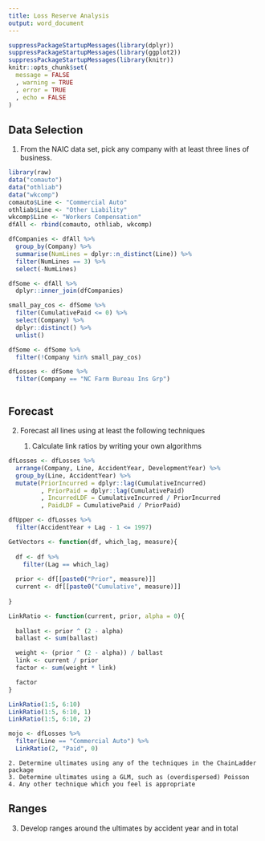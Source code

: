 ```yaml
---
title: Loss Reserve Analysis
output: word_document
---
```


```r
suppressPackageStartupMessages(library(dplyr))
suppressPackageStartupMessages(library(ggplot2))
suppressPackageStartupMessages(library(knitr))
knitr::opts_chunk$set(
  message = FALSE
  , warning = TRUE
  , error = TRUE
  , echo = FALSE
)
```

## Data Selection

1. From the NAIC data set, pick any company with at least three lines of business.

```r
library(raw)
data("comauto")
data("othliab")
data("wkcomp")
comauto$Line <- "Commercial Auto"
othliab$Line <- "Other Liability"
wkcomp$Line <- "Workers Compensation"
dfAll <- rbind(comauto, othliab, wkcomp)

dfCompanies <- dfAll %>% 
  group_by(Company) %>% 
  summarise(NumLines = dplyr::n_distinct(Line)) %>% 
  filter(NumLines == 3) %>% 
  select(-NumLines)

dfSome <- dfAll %>% 
  dplyr::inner_join(dfCompanies)

small_pay_cos <- dfSome %>% 
  filter(CumulativePaid <= 0) %>% 
  select(Company) %>% 
  dplyr::distinct() %>% 
  unlist()

dfSome <- dfSome %>% 
  filter(!Company %in% small_pay_cos)
```

```r
dfLosses <- dfSome %>% 
  filter(Company == "NC Farm Bureau Ins Grp") 
```

```r

```

## Forecast

2. Forecast all lines using at least the following techniques

    1. Calculate link ratios by writing your own algorithms

```r
dfLosses <- dfLosses %>% 
  arrange(Company, Line, AccidentYear, DevelopmentYear) %>% 
  group_by(Line, AccidentYear) %>% 
  mutate(PriorIncurred = dplyr::lag(CumulativeIncurred)
         , PriorPaid = dplyr::lag(CumulativePaid)
         , IncurredLDF = CumulativeIncurred / PriorIncurred
         , PaidLDF = CumulativePaid / PriorPaid)

dfUpper <- dfLosses %>% 
  filter(AccidentYear + Lag - 1 <= 1997)
```

```r
GetVectors <- function(df, which_lag, measure){
  
  df <- df %>% 
    filter(Lag == which_lag)
  
  prior <- df[[paste0("Prior", measure)]]
  current <- df[[paste0("Cumulative", measure)]]
  
}

LinkRatio <- function(current, prior, alpha = 0){
  
  ballast <- prior ^ (2 - alpha)
  ballast <- sum(ballast)

  weight <- (prior ^ (2 - alpha)) / ballast
  link <- current / prior
  factor <- sum(weight * link)

  factor
}
```

```r

LinkRatio(1:5, 6:10)
LinkRatio(1:5, 6:10, 1)
LinkRatio(1:5, 6:10, 2)

mojo <- dfLosses %>% 
  filter(Line == "Commercial Auto") %>% 
  LinkRatio(2, "Paid", 0)
```

    2. Determine ultimates using any of the techniques in the ChainLadder package
    3. Determine ultimates using a GLM, such as (overdispersed) Poisson
    4. Any other technique which you feel is appropriate

## Ranges

3. Develop ranges around the ultimates by accident year and in total

```r

```

